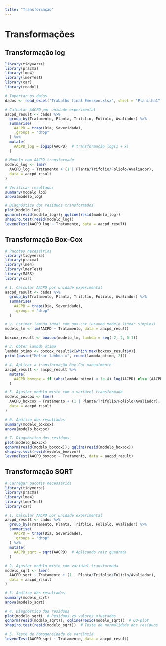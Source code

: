 ```yaml
---
title: "Transformação"
---
```


# Transformações

## Transformação log

```r
library(tidyverse)
library(pracma)
library(lme4)
library(lmerTest)
library(car)
library(readxl)

# Importar os dados
dados <- read_excel("Trabalho final Emerson.xlsx", sheet = "Planilha1")

# Calcular AACPD por unidade experimental
aacpd_result <- dados %>%
  group_by(Tratamento, Planta, Trifolio, Foliolo, Avaliador) %>%
  summarise(
    AACPD = trapz(Dia, Severidade),
    .groups = "drop"
  ) %>%
  mutate(
    AACPD_log = log1p(AACPD)  # transformação log(1 + x)
  )

# Modelo com AACPD transformado
modelo_log <- lmer(
  AACPD_log ~ Tratamento + (1 | Planta/Trifolio/Foliolo/Avaliador),
  data = aacpd_result
)

# Verificar resultados
summary(modelo_log)
anova(modelo_log)

# Diagnóstico dos resíduos transformados
plot(modelo_log)
qqnorm(resid(modelo_log)); qqline(resid(modelo_log))
shapiro.test(resid(modelo_log))
leveneTest(AACPD_log ~ Tratamento, data = aacpd_result)
```

## Transformação Box-Cox

```r
# Pacotes necessários
library(tidyverse)
library(pracma)
library(lme4)
library(lmerTest)
library(MASS)
library(car)

# 1. Calcular AACPD por unidade experimental
aacpd_result <- dados %>%
  group_by(Tratamento, Planta, Trifolio, Foliolo, Avaliador) %>%
  summarise(
    AACPD = trapz(Dia, Severidade),
    .groups = "drop"
  )

# 2. Estimar lambda ideal com Box-Cox (usando modelo linear simples)
modelo_lm <- lm(AACPD ~ Tratamento, data = aacpd_result)

boxcox_result <- boxcox(modelo_lm, lambda = seq(-2, 2, 0.1))

# 3. Obter lambda ótimo
lambda_otimo <- boxcox_result$x[which.max(boxcox_result$y)]
print(paste("Melhor lambda =", round(lambda_otimo, 2)))

# 4. Aplicar a transformação Box-Cox manualmente
aacpd_result <- aacpd_result %>%
  mutate(
    AACPD_boxcox = if (abs(lambda_otimo) < 1e-4) log(AACPD) else (AACPD^lambda_otimo - 1) / lambda_otimo
  )

# 5. Ajustar modelo misto com a variável transformada
modelo_boxcox <- lmer(
  AACPD_boxcox ~ Tratamento + (1 | Planta/Trifolio/Foliolo/Avaliador),
  data = aacpd_result
)

# 6. Análise dos resultados
summary(modelo_boxcox)
anova(modelo_boxcox)

# 7. Diagnóstico dos resíduos
plot(modelo_boxcox)
qqnorm(resid(modelo_boxcox)); qqline(resid(modelo_boxcox))
shapiro.test(resid(modelo_boxcox))
leveneTest(AACPD_boxcox ~ Tratamento, data = aacpd_result)

```

## Transformação SQRT

```r
# Carregar pacotes necessários
library(tidyverse)
library(pracma)
library(lme4)
library(lmerTest)
library(car)

# 1. Calcular AACPD por unidade experimental
aacpd_result <- dados %>%
  group_by(Tratamento, Planta, Trifolio, Foliolo, Avaliador) %>%
  summarise(
    AACPD = trapz(Dia, Severidade),
    .groups = "drop"
  ) %>%
  mutate(
    AACPD_sqrt = sqrt(AACPD)  # Aplicando raiz quadrada
  )

# 2. Ajustar modelo misto com variável transformada
modelo_sqrt <- lmer(
  AACPD_sqrt ~ Tratamento + (1 | Planta/Trifolio/Foliolo/Avaliador),
  data = aacpd_result
)

# 3. Análise dos resultados
summary(modelo_sqrt)
anova(modelo_sqrt)

# 4. Diagnóstico dos resíduos
plot(modelo_sqrt)  # Resíduos vs valores ajustados
qqnorm(resid(modelo_sqrt)); qqline(resid(modelo_sqrt))  # QQ-plot
shapiro.test(resid(modelo_sqrt))  # Teste de normalidade dos resíduos

# 5. Teste de homogeneidade de variância
leveneTest(AACPD_sqrt ~ Tratamento, data = aacpd_result)

```
